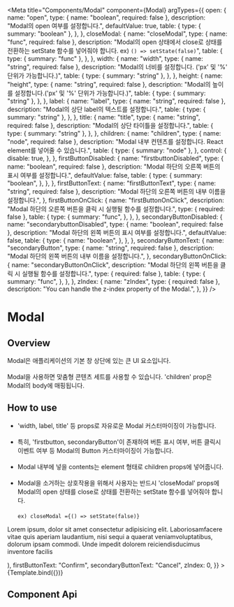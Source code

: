 
<Meta
  title="Components/Modal"
  component={Modal}
  argTypes={{
    open: {
      name: "open",
      type: { name: "boolean", required: false },
      description: "Modal의 open 여부를 설정합니다.",
      defaultValue: true,
      table: {
        type: { summary: "boolean" },
      },
    },
    closeModal: {
      name: "closeModal",
      type: { name: "func", required: false },
      description:
        "Modal의 open 상태에서 close로 상태를 전환하는 setState 함수를 넣어줘야 합니다. ex) `() => setState(false)`",
      table: {
        type: { summary: "func" },
      },
    },
    width: {
      name: "width",
      type: { name: "string", required: false },
      description:
        "Modal의 너비를 설정합니다. ('px' 및 '%' 단위가 가능합니다.)",
      table: {
        type: { summary: "string" },
      },
    },
    height: {
      name: "height",
      type: { name: "string", required: false },
      description: "Modal의 높이를 설정합니다.('px' 및 '%' 단위가 가능합니다.)",
      table: {
        type: { summary: "string" },
      },
    },
    label: {
      name: "label",
      type: { name: "string", required: false },
      description: "Modal의 상단 label의 텍스트를 설정합니다.",
      table: {
        type: { summary: "string" },
      },
    },
    title: {
      name: "title",
      type: { name: "string", required: false },
      description: "Modal의 상단 타이틀을 설정합니다.",
      table: {
        type: { summary: "string" },
      },
    },
    children: {
      name: "children",
      type: { name: "node", required: false },
      description:
        "Modal 내부 컨텐츠를 설정합니다. React element를 넣어줄 수 있습니다.",
      table: {
        type: { summary: "node" },
      },
      control: {
        disable: true,
      },
    },
    firstButtonDisabled: {
      name: "firstbuttonDisabled",
      type: { name: "boolean", required: false },
      description: "Modal 하단의 오른쪽 버튼의 표시 여부를 설정합니다.",
      defaultValue: false,
      table: {
        type: {
          summary: "boolean",
        },
      },
    },
    firstButtonText: {
      name: "firstButtonText",
      type: { name: "string", required: false },
      description: "Modal 하단의 오른쪽 버튼의 내부 이름을 설정합니다.",
    },
    firstButtonOnClick: {
      name: "firstButtonOnClick",
      description:
        "Modal 하단의 오른쪽 버튼을 클릭 시 실행될 함수를 설정합니다.",
      type: { required: false },
      table: {
        type: {
          summary: "func",
        },
      },
    },
    secondaryButtonDisabled: {
      name: "secondarybuttonDisabled",
      type: { name: "boolean", required: false },
      description: "Modal 하단의 왼쪽 버튼의 표시 여부를 설정합니다.",
      defaultValue: false,
      table: {
        type: {
          name: "boolean",
        },
      },
    },
    secondaryButtonText: {
      name: "secondaryButton",
      type: { name: "string", required: false },
      description: "Modal 하단의 왼쪽 버튼의 내부 이름을 설정합니다.",
    },
    secondaryButtonOnClick: {
      name: "secondaryButtonOnClick",
      description: "Modal 하단의 왼쪽 버튼을 클릭 시 실행될 함수를 설정합니다.",
      type: { required: false },
      table: {
        type: {
          summary: "func",
        },
      },
    },
    zIndex: {
      name: "zIndex",
      type: { required: false },
      description: "You can handle the z-index property of the Modal.",
    },
  }}
/>

# Modal

## Overview

Modal은 애플리케이션의 기본 창 상단에 있는 큰 UI 요소입니다.<br /><br />
Modal을 사용하면 맞춤형 콘텐츠 세트를 사용할 수 있습니다. 'children' prop은 Modal의 body에 매핑됩니다.


## How to use

- 'width, label, title' 등 props로 자유로운 Modal 커스터마이징이 가능합니다.<br /><br />
- 특히, 'firstbutton, secondaryButton'이 존재하여 버튼 표시 여부, 버튼 클릭시 이벤트 여부 등 Modal의 Button 커스터마이징이 가능합니다.<br /><br />
- Modal 내부에 넣을 contents는 element 형태로 children props에 넣어줍니다.<br/><br/>
- Modal을 소거하는 상호작용을 위해서 사용자는 반드시 'closeModal' props에 Modal의 open 상태를 close로 상태를 전환하는 setState 함수를 넣어줘야 합니다. <br/><br/>`ex) closeModal ={() => setState(false)}`

<Canvas>
  <Story
    name="Default"
    args={{
      open: false,
      title: "Modal title is here",
      children: (
        <p style={{ padding: "20px" }}>
          Lorem ipsum, dolor sit amet consectetur adipisicing elit.
          Laboriosamfacere vitae quis aperiam laudantium, nisi sequi a quaerat
          veniamvoluptatibus, dolorum ipsam commodi. Unde impedit dolorem
          reiciendisducimus inventore facilis
        </p>
      ),
      firstButtonText: "Confirm",
      secondaryButtonText: "Cancel",
      zIndex: 0,
    }}
  >
    {Template.bind({})}
  </Story>
</Canvas>

## Component Api

<ArgsTable story="Default" />
